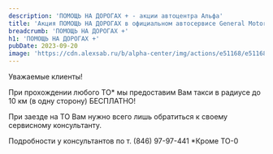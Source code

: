 ```yaml
---
description: 'ПОМОЩЬ НА ДОРОГАХ + - акции автоцентра Альфа'
title: 'Акция ПОМОЩЬ НА ДОРОГАХ в официальном автосервисе General Motors в Самаре. Автоцентр Альфа'
breadcrumb: 'ПОМОЩЬ НА ДОРОГАХ +'
h1: 'ПОМОЩЬ НА ДОРОГАХ +'
pubDate: 2023-09-20
image: 'https://cdn.alexsab.ru/b/alpha-center/img/actions/e51168/e51168.webp'
---
```

Уважаемые клиенты!

При прохождении любого ТО*
мы предоставим Вам такси в радиусе до 10 км (в одну сторону) БЕСПЛАТНО!

При заезде на ТО Вам нужно всего лишь обратиться к своему сервисному консультанту.

Подробности у консультантов по т. (846) 97-97-441
*Кроме ТО-0